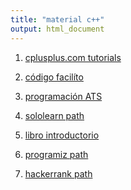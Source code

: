 ```yaml
---
title: "material c++"
output: html_document
---
```


1. [cplusplus.com tutorials](https://www.cplusplus.com/doc/tutorial/)

2. [código facilíto](https://www.youtube.com/watch?v=7x9369_-cWc&list=PL4A486BBFC5AD733B)

3. [programación ATS](https://www.youtube.com/watch?v=ld4nzao5XAc)

4. [sololearn path](https://www.sololearn.com/learning/1051)

5. [libro introductorio](http://es.tldp.org/Manuales-LuCAS/doc-tutorial-c++/doc-tutorial-c++.pdf)

6. [programiz path](https://www.programiz.com/cpp-programming)

7. [hackerrank path](https://www.hackerrank.com/domains/cpp?filters%5Bstatus%5D%5B%5D=unsolved&badge_type=cpp)


